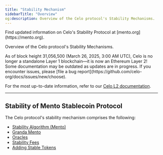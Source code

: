 ```yaml
---
title: "Stability Mechanism"
sidebarTitle: "Overview"
og:description: Overview of the Celo protocol's Stability Mechanisms.
---
```



<Note>
Find updated information on Celo's Stability Protocol at [mento.org](https://mento.org).
</Note>


Overview of the Celo protocol's Stability Mechanisms.

<Warning>
As of block height 31,056,500 (March 26, 2025, 3:00 AM UTC), Celo is no longer a standalone Layer 1 blockchain—it is now an Ethereum Layer 2!
Some documentation may be outdated as updates are in progress. If you encounter issues, please [file a bug report](https://github.com/celo-org/docs/issues/new/choose).

For the most up-to-date information, refer to our [Celo L2 documentation](/build#celo-l2-mainnet).
</Warning>

---

## Stability of Mento Stablecoin Protocol

<YouTube videoId="kYhDUmKuGCY"/>

The Celo protocol's stability mechanism comprises the following:

- [Stability Algorithm (Mento)](/what-is-celo/about-celo-l1/protocol/stability/doto)
- [Granda Mento](/what-is-celo/about-celo-l1/protocol/stability/granda-mento)
- [Oracles](/what-is-celo/about-celo-l1/protocol/stability/oracles)
- [Stability Fees](/what-is-celo/about-celo-l1/protocol/stability/stability-fees)
- [Adding Stable Tokens](/what-is-celo/about-celo-l1/protocol/stability/adding-stable-assets)